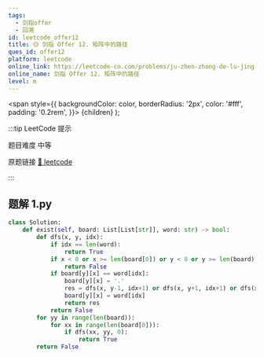 ```yaml
---
tags:
  - 剑指offer
  - 回溯
id: leetcode_offer12
title: 🟡 剑指 Offer 12. 矩阵中的路径
ques_id: offer12
platform: leetcode
online_link: https://leetcode-cn.com/problems/ju-zhen-zhong-de-lu-jing-lcof/
online_name: 剑指 Offer 12. 矩阵中的路径
level: m
---
```


  <span
    style={{
      backgroundColor: color,
      borderRadius: '2px',
      color: '#fff',
      padding: '0.2rem',
    }}>
    {children}
  </span>
);

:::tip LeetCode 提示

题目难度 <Highlight color="#ffc01e">中等</Highlight>

原题链接 [🔗 leetcode](https://leetcode-cn.com/problems/ju-zhen-zhong-de-lu-jing-lcof/)

:::



## 题解 1.py

```py
class Solution:
    def exist(self, board: List[List[str]], word: str) -> bool:
        def dfs(x, y, idx):
            if idx == len(word):
                return True
            if x < 0 or x >= len(board[0]) or y < 0 or y >= len(board):
                return False 
            if board[y][x] == word[idx]:
                board[y][x] = '.'
                res = dfs(x, y-1, idx+1) or dfs(x, y+1, idx+1) or dfs(x+1, y, idx+1) or dfs(x-1, y, idx+1)
                board[y][x] = word[idx]
                return res
            return False
        for yy in range(len(board)):
            for xx in range(len(board[0])):
                if dfs(xx, yy, 0):
                    return True
        return False
```


